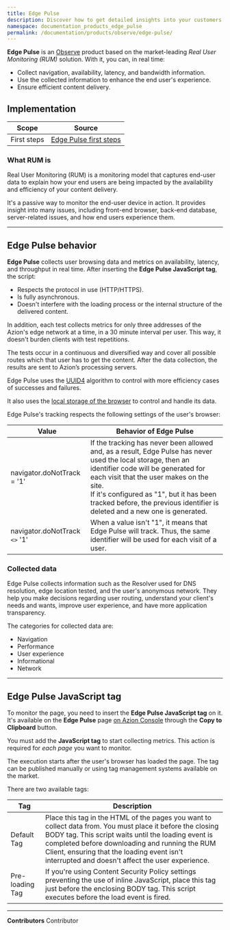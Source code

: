 ```yaml
---
title: Edge Pulse
description: Discover how to get detailed insights into your customers' experience and improve your content delivery with Edge Pulse.
namespace: documentation_products_edge_pulse
permalink: /documentation/products/observe/edge-pulse/
---
```



**Edge Pulse** is an [Observe](/en/documentation/products/observe/) product based on the market-leading *Real User Monitoring (RUM)* solution. With it, you can, in real time:

- Collect navigation, availability, latency, and bandwidth information.
- Use the collected information to enhance the end user's experience.
- Ensure efficient content delivery.

## Implementation

| Scope | Source |
| ----- | ------ |
| First steps | [Edge Pulse first steps](/en/documentation/products/observe/edge-pulse/first-steps/) |

### What RUM is

Real User Monitoring (RUM) is a monitoring model that captures end-user data to explain how your end users are being impacted by the availability and efficiency of your content delivery.

It's a passive way to monitor the end-user device in action. It provides insight into many issues, including front-end browser, back-end database, server-related issues, and how end users experience them.

---

## Edge Pulse behavior

**Edge Pulse** collects user browsing data and metrics on availability, latency, and throughput in real time. After inserting the **Edge Pulse JavaScript tag**, the script:

- Respects the protocol in use (HTTP/HTTPS).
- Is fully asynchronous.
- Doesn't interfere with the loading process or the internal structure of the delivered content.

In addition, each test collects metrics for only three addresses of the Azion's edge network at a time, in a 30 minute interval per user. This way, it doesn't burden clients with test repetitions.

The tests occur in a continuous and diversified way and cover all possible routes which that user has to get the content. After the data collection, the results are sent to Azion’s processing servers.

Edge Pulse uses the [UUID4](https://en.wikipedia.org/wiki/Universally_unique_identifier) algorithm to control with more efficiency cases of successes and failures.

It also uses the [local storage of the browser](https://developer.mozilla.org/pt-BR/docs/Web/API/Window/Window.localStorage) to control and handle its data.

Edge Pulse's tracking respects the following settings of the user's browser:

| Value | Behavior of Edge Pulse |
| ----- | ---------------------- |
| navigator.doNotTrack = '1' | If the tracking has never been allowed and, as a result, Edge Pulse has never used the local storage, then an identifier code will be generated for each visit that the user makes on the site.<br />If it's configured as "1", but it has been tracked before, the previous identifier is deleted and a new one is generated. |
| navigator.doNotTrack `<>` '1' | When a value isn't "1", it means that Edge Pulse will track. Thus, the same identifier will be used for each visit of a user. |

### Collected data

Edge Pulse collects information such as the Resolver used for DNS resolution, edge location tested, and the user's anonymous network. They help you make decisions regarding user routing, understand your client's needs and wants, improve user experience, and have more application transparency.

The categories for collected data are:

- Navigation
- Performance
- User experience
- Informational
- Network

<LinkButton outlined link="/en/documentation/products/observe/real-time-events/" label="explore via Real-Time Events" />

---

## Edge Pulse JavaScript tag 

To monitor the page, you need to insert the **Edge Pulse JavaScript tag** on it. It's available on the **Edge Pulse** page [on Azion Console](https://console.azion.com/) through the **Copy to Clipboard** button.

You must add the **JavaScript tag** to start collecting metrics. This action is required for *each page* you want to monitor.

The execution starts after the user's browser has loaded the page. The tag can be published manually or using tag management systems available on the market.

There are two available tags:

| Tag | Description |
| --- | ----------- |
| Default Tag | Place this tag in the HTML of the pages you want to collect data from. You must place it before the closing BODY tag. This script waits until the loading event is completed before downloading and running the RUM Client, ensuring that the loading event isn't interrupted and doesn't affect the user experience. |
| Pre-loading Tag | If you're using Content Security Policy settings preventing the use of inline JavaScript, place this tag just before the enclosing BODY tag. This script executes before the load event is fired. |



---


**Contributors** <ContributorList>Contributor</ContributorList>
